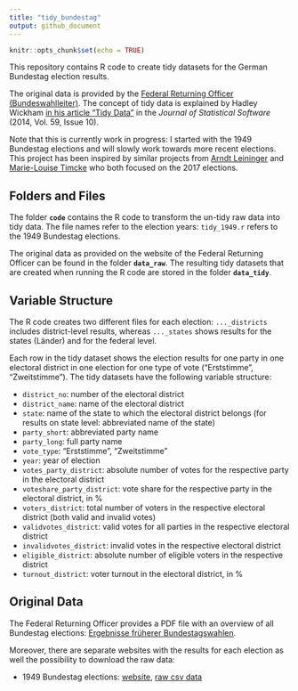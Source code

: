 ```yaml
---
title: "tidy_bundestag"
output: github_document
---
```


```r
knitr::opts_chunk$set(echo = TRUE)
```

This repository contains R code to create tidy datasets for the German Bundestag election results.

The original data is provided by the [Federal Returning Officer (Bundeswahlleiter)](https://www.bundeswahlleiter.de/). The concept of tidy data is explained by Hadley Wickham [in his article "Tidy Data"](https://www.jstatsoft.org/article/view/v059i10/v59i10.pdf) in the *Journal of Statistical Software* (2014, Vol. 59, Issue 10).

Note that this is currently work in progress: I started with the 1949 Bundestag elections and will slowly work towards more recent elections. This project has been inspired by similar projects from [Arndt Leininger](https://gitlab.com/arndtl/tidy_kerg) and [Marie-Louise Timcke](https://interaktiv.morgenpost.de/analyse-bundestagswahl-2017/data/btw17_analysis.html) who both focused on the 2017 elections.

## Folders and Files
The folder **`code`** contains the R code to transform the un-tidy raw data into tidy data. The file names refer to the election years: `tidy_1949.r` refers to the 1949 Bundestag elections.

The original data as provided on the website of the Federal Returning Officer can be found in the folder **`data_raw`**. The resulting tidy datasets that are created when running the R code are stored in the folder **`data_tidy`**. 

## Variable Structure

The R code creates two different files for each election: `..._districts` includes district-level results, whereas `..._states` shows results for the states (Länder) and for the federal level.

Each row in the tidy dataset shows the election results for one party in one electoral district in one election for one type of vote ("Erststimme", "Zweitstimme"). The tidy datasets have the following variable structure: 

* `district_no`: number of the electoral district
* `district_name`: name of the electoral district
* `state`: name of the state to which the electoral district belongs (for results on state level: abbreviated name of the state)
* `party_short`: abbreviated party name
* `party_long`: full party name
* `vote_type`: "Erststimme", "Zweitstimme"
* `year`:  year of election
* `votes_party_district`:  absolute number of votes for the respective party in the electoral district
* `voteshare_party_district`:  vote share for the respective party in the electoral district, in %
* `voters_district`:  total number of voters in the respective electoral district (both valid and invalid votes)
* `validvotes_district`: valid votes for all parties in the respective electoral district
* `invalidvotes_district`: invalid votes in the respective electoral district
* `eligible_district`:  absolute number of eligible voters in the respective district
* `turnout_district`: voter turnout in the electoral district, in %

## Original Data

The Federal Returning Officer provides a PDF file with an overview of all Bundestag elections: [Ergebnisse früherer Bundestagswahlen](https://bundeswahlleiter.de/dam/jcr/397735e3-0585-46f6-a0b5-2c60c5b83de6/btw_ab49_gesamt.pdf).

Moreover, there are separate websites with the results for each election as well the possibility to download the raw data:

* 1949 Bundestag elections: [website](https://bundeswahlleiter.de/bundestagswahlen/1949.html), [raw csv data](https://bundeswahlleiter.de/dam/jcr/d1ffdb9b-3d79-45a3-8e25-6a867c34d202/btw49_kerg.csv) 
